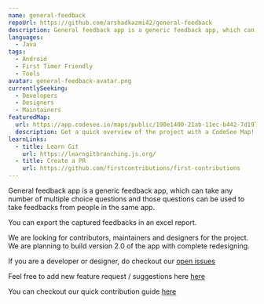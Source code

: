```yaml
---
name: general-feedback
repoUrl: https://github.com/arshadkazmi42/general-feedback
description: General feedback app is a generic feedback app, which can take any number of multiple choice questions and those questions can be used to take feedbacks from people in the same app.
languages:
  - Java
tags:
  - Android
  - First Timer Friendly
  - Tools
avatar: general-feedback-avatar.png
currentlySeeking:
  - Developers
  - Designers
  - Maintainers
featuredMap:
  url: https://app.codesee.io/maps/public/190e1400-21ab-11ec-b442-7d1977346cad
  description: Get a quick overview of the project with a CodeSee Map!
learnLinks:
  - title: Learn Git
    url: https://learngitbranching.js.org/
  - title: Create a PR
    url: https://github.com/firstcontributions/first-contributions
---
```


<!-- Divide your content into sections using our handy shortcodes. Each section is optional -->

<Overview>

General feedback app is a generic feedback app, which can take any number of multiple choice questions and those questions can be used to take feedbacks from people in the same app.

You can export the captured feedbacks in an excel report.

</Overview>

<Contributing>

We are looking for contributors, maintainers and designers for the project. We are planning to build version 2.0 of the app with complete redesigning.

If you are a developer or designer, do checkout our [open issues](https://github.com/arshadkazmi42/general-feedback/issues)

Feel free to add new feature request / suggestions here [here](https://github.com/arshadkazmi42/general-feedback/issues)

You can checkout our quick contribution guide [here](https://github.com/arshadkazmi42/general-feedback/blob/master/CONTRIBUTING.md)

</Contributing>
